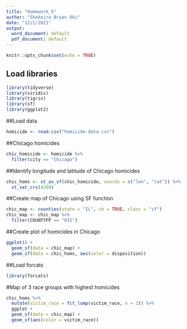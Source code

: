```yaml
---
title: "Homework_5"
author: "Shekeira Bryan Oki"
date: "12/1/2021"
output:
  word_document: default
  pdf_document: default
---
```


```r
knitr::opts_chunk$set(echo = TRUE)
```

## Load libraries
```r
library(tidyverse)
library(viridis)
library(tigris)
library(sf)
library(ggplot2)
```


##Load data
```r
homicide <- read.csv("homicide-data.csv")
```


##Chicago homicides
```r
chic_homicide <- homicide %>%
  filter(city == "Chicago")
```


##Identify longitude and latitude of Chicago homicides
```r
chic_homs <- st_as_sf(chic_homicide, coords = c("lon", "lat")) %>%
  st_set_crs(4269)
```


##Create map of Chicago using SF function
```r
chic_map <- counties(state = "IL", cb = TRUE, class = "sf")
chic_map <- chic_map %>%
  filter(COUNTYFP == "031")
```


##Create plot of homicides in Chicago
```r
ggplot() +
  geom_sf(data = chic_map) +
  geom_sf(data = chic_homs, aes(color = disposition))
```
##Load forcats
```r
library(forcats)
```



#Map of 3 race groups with highest homicides
```r
chic_homs %>%
  mutate(victim_race = fct_lump(victim_race, n = 3)) %>%
  ggplot +
  geom_sf(data = chic_map) +
  geom_sf(aes(color = victim_race))
```

